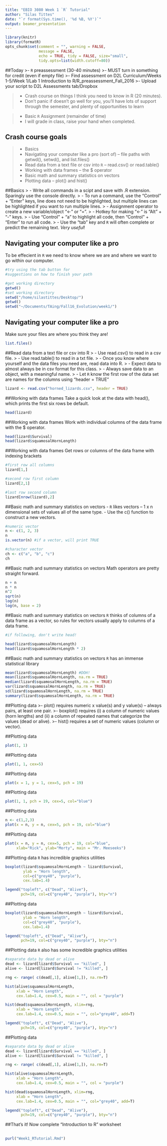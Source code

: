 ```yaml
---
title: "EBIO 3080 Week 1 `R` Tutorial"
author: "Silas Tittes"
date: "`r format(Sys.time(), '%d %B, %Y')`"
output: beamer_presentation
---
```


```r
library(knitr)
library(formatR)
opts_chunk$set(comment = "", warning = FALSE, 
               message = FALSE, 
               echo = TRUE, tidy = FALSE, size="small",
               tidy.opts=list(width.cutoff=80))
```


##Today
>- `R` preassessment (30-40 minutes)
>- MUST turn in something for credit (even if empty file)
>- Find assessment on D2L Curriculum/Weeks 1-5/Week 1/Lab 1 Introduction to   R/R_preassessment_Fall_2016
>- Upload your script to D2L Assessments tab/Dropbox  

>- Crash course on things I think you need to know in R (20 minutes).
>- Don't panic if doesn't go well for you, you'll have lots of support through 
the semester, and plenty of opportunities to learn  

>- Basic `R` Assignment (remainder of time)
>- I will grade in class, raise your hand when completed.

## Crash course goals
>- Basics
> - Navigating your computer like a pro (sort of) -- file paths with getwd(), setwd(), and list.files()
> - Read data from a text file or csv into `R` -- read.csv() or read.table()
> - Working with data frames -- the $ operator
> - Basic math and summary statistics on vectors
> - Plotting data -- plot() and hist()


##Basics
> - Write all commands in a scipt and save with .R extension. Sparingly use the console directly.
> - To run a command, use the  "Control" + "Enter" keys, line does not need to be highlighted,
but multiple lines can be highlighted if you want to run multiple lines.
> - Assignment operator to create a new variable/object "<-" or "=". 
> - Hotkey for making "<-" is "Alt" + "-" keys.
> - Use "Control" + "a" to highlight all code, then "Control" + "Enter" to run all code.
> - Use the "tab" key and `R` will often complete or predict the remaining text. *Very useful*!

 

## Navigating your computer like a pro
To be effecient in `R` we need to know where we are and where we want to go within our computer.
```r
#try using the tab button for 
#suggestions on how to finish your path

#get working directory
getwd()
#set working directory
setwd("/home/silastittes/Desktop/")
getwd()
setwd("~/Documents/TAing/Fall16_Evolution/week1/")
```


## Navigating your computer like a pro
Make sure your files are where you think they are!
```r
list.files()
```


##Read data from a text file or csv into R
> - Use read.csv() to read in a csv file.
> - Use read.table() to read in a txt file.
> - Once you know where yourself and the data files you need are, read data into R.
> - Expect data to almost always be in csv format for this class.
> - Always save data to an object, with a meaningful name.
> - Let `R` know the first row of the data set are names for the columns using "header = TRUE"
```r
lizard <- read.csv("horned_lizards.csv", header = TRUE)
```


##Working with data frames
Take a quick look at the data with head(), which prints
the first six rows be default.
```r
head(lizard)
```


##Working with data frames
Work with individual columns of the data frame with the $ operator.
```r
head(lizard$Survival)
head(lizard$squamosalHornLength)
```


##Working with data frames
Get rows or columns of the data frame with indexing brackets
```r
#first row all columns
lizard[1,]

#second row first column
lizard[2,1]

#last row second column
lizard[nrow(lizard),2]

```


##Basic math and summary statistics on vectors
- `R` likes vectors -- 1 x n dimensional sets of values all of the same type.
- Use the c() function to construct a new vectors.
```r
#numeric vector
n <- c(1, 2, 3)
n
is.vector(n) #if a vector, will print TRUE

#character vector
ch <- c("a", "b", "c")
ch
```


##Basic math and summary statistics on vectors
Math operators are pretty straight forward.
```r
n + n
n * n
n^2
sqrt(n)
log(n)
log(n, base = 2)
```


##Basic math and summary statistics on vectors
`R` thinks of columns of a data frame as a vector, so rules for vectors usually apply to columns of a data frame.   
```r
#if following, don't write head!

head(lizard$squamosalHornLength)
head(lizard$squamosalHornLength * 2)
```


##Basic math and summary statistics on vectors
`R` has an immense statistical library
```r
mean(lizard$squamosalHornLength) #DOH!
mean(lizard$squamosalHornLength, na.rm = TRUE)
median(lizard$squamosalHornLength, na.rm = TRUE)
var(lizard$squamosalHornLength, na.rm = TRUE)
sd(lizard$squamosalHornLength, na.rm = TRUE)
summary(lizard$squamosalHornLength, na.rm = TRUE)
```


##Plotting data
>- plot() requires numeric x value(s) and y value(s) -- always pairs, at least one pair.
>- boxplot() requires (i) a column of numeric values (horn lengths) and (ii) a column of repeated names that categorize the values (dead or alive).
>- hist() requires a set of numeric values (column or vector).


##Plotting data
```r
plot(1, 1)
```

##Plotting data
```r
plot(1, 1, cex=5)
```


##Plotting data
```r
plot(x = 1, y = 1, cex=5, pch = 19)
```


##Plotting data
```r
plot(1, 1, pch = 19, cex=5, col="blue")
```


##Plotting data
```r
n <- c(1,2,3)
plot(x = n, y = n, cex=5, pch = 19, col="blue")
```


##Plotting data
```r
plot(x = n, y = n, cex=5, pch = 19, col="blue",
     xlab="Rick", ylab="Morty", main = "Mr. Meeseeks")
```


##Plotting data
`R` has incredible graphics utilities
```r
boxplot(lizard$squamosalHornLength ~ lizard$Survival, 
        ylab = "Horn length",
        col=c("grey40", "purple"),
        cex.lab=1.4)

legend("topleft", c("Dead", "Alive"), 
       pch=19, col=c("grey40", "purple"), bty="n")
```


##Plotting data
```r
boxplot(lizard$squamosalHornLength ~ lizard$Survival, 
        ylab = "Horn length",
        col=c("grey40", "purple"),
        cex.lab=1.4)

legend("topleft", c("Dead", "Alive"), 
       pch=19, col=c("grey40", "purple"), bty="n")
```


##Plotting data
`R` also has some incredible graphics utilities
```r
#separate data by dead or alive
dead <- lizard[lizard$Survival == "killed", ]
alive <- lizard[lizard$Survival != "killed", ]

rng <- range( c(dead[,1], alive[1,]), na.rm=T)

hist(alive$squamosalHornLength,
     xlab = "Horn Length",
     cex.lab=1.4, cex=0.5, main = "", col = "purple")

hist(dead$squamosalHornLength, xlim=rng,
     xlab = "Horn Length",
     cex.lab=1.4, cex=0.5, main = "", col="grey40", add=T)

legend("topleft", c("Dead", "Alive"), 
       pch=19, col=c("grey40", "purple"), bty="n")

```


##Plotting data
```r
#separate data by dead or alive
dead <- lizard[lizard$Survival == "killed", ]
alive <- lizard[lizard$Survival != "killed", ]

rng <- range( c(dead[,1], alive[1,]), na.rm=T)

hist(alive$squamosalHornLength,
     xlab = "Horn Length",
     cex.lab=1.4, cex=0.5, main = "", col = "purple")

hist(dead$squamosalHornLength, xlim=rng,
     xlab = "Horn Length",
     cex.lab=1.4, cex=0.5, main = "", col="grey40", add=T)

legend("topleft", c("Dead", "Alive"), 
       pch=19, col=c("grey40", "purple"), bty="n")

```



##That's it!
Now complete "Introduction to R" worksheet


## 

```r
purl("Week1_RTutorial.Rmd")
```

